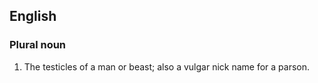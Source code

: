 ==English==
===Plural noun===
# The testicles of a man or beast; also a vulgar nick name for a parson.